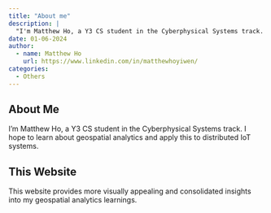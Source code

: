 ```yaml
---
title: "About me"
description: |
  "I'm Matthew Ho, a Y3 CS student in the Cyberphysical Systems track. I hope to learn about geospatial analytics and apply this to distributed IoT systems."
date: 01-06-2024
author:
  - name: Matthew Ho
    url: https://www.linkedin.com/in/matthewhoyiwen/
categories:
  - Others
---
```


## About Me

I'm Matthew Ho, a Y3 CS student in the Cyberphysical Systems track. I hope to learn about geospatial analytics and apply this to distributed IoT systems.

## This Website

This website provides more visually appealing and consolidated insights into my geospatial analytics learnings.
